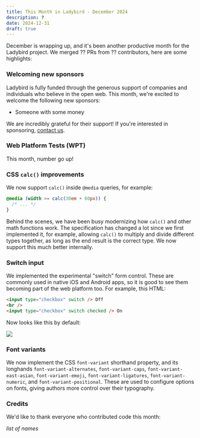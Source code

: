 ```yaml
---
title: This Month in Ladybird - December 2024
description: ?
date: 2024-12-31
draft: true
---
```


December is wrapping up, and it's been another productive month for the Ladybird project. We merged ?? PRs from ?? contributors, here are some highlights:

### Welcoming new sponsors

Ladybird is fully funded through the generous support of companies and individuals who believe in the open web. This month, we're excited to welcome the following new sponsors:

- Someone with some money

We are incredibly grateful for their support! If you're interested in sponsoring, [contact us](mailto:contact@ladybird.org).

### Web Platform Tests (WPT)

This month, number go up!

### CSS `calc()` improvements

We now support `calc()` inside `@media` queries, for example:

```css
@media (width >= calc(30em + 60px)) {
  /* ... */
}
```

Behind the scenes, we have been busy modernizing how `calc()` and other math functions work. The specification has
changed a lot since we first implemented it, for example, allowing `calc()` to multiply and divide different types
together, as long as the end result is the correct type. We now support this much better internally.

### Switch input

We implemented the experimental "switch" form control. These are commonly used in native iOS and Android apps, so it is
good to see them becoming part of the web platform too. For example, this HTML:

```html
<input type="checkbox" switch /> Off
<br />
<input type="checkbox" switch checked /> On
```

Now looks like this by default:

![](/assets/img/newsletter-dec-2024-switch-input.png)

### Font variants

We now implement the CSS `font-variant` shorthand property, and its longhands `font-variant-alternates`,
`font-variant-caps`, `font-variant-east-asian`, `font-variant-emoji`, `font-variant-ligatures`, `font-variant-numeric`,
and `font-variant-positional`. These are used to configure options on fonts, giving authors more control over their
typography.

### Credits

We'd like to thank everyone who contributed code this month:

_list of names_
